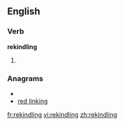 
==English==

===Verb===
'''rekindling'''

# {{present participle of|[[rekindle]]}}

===Anagrams===
* {{alphagram|degiiklnnr}}
* [[red linking#English|red linking]]

[[fr:rekindling]]
[[vi:rekindling]]
[[zh:rekindling]]